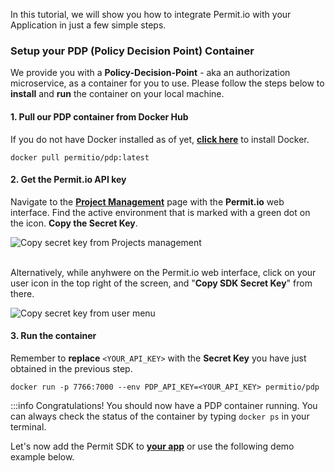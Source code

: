 In this tutorial, we will show you how to integrate Permit.io with your Application in just a few simple steps.

### Setup your PDP (Policy Decision Point) Container

We provide you with a **Policy-Decision-Point** - aka an authorization microservice, as a container for you to use.
Please follow the steps below to **install** and **run** the container on your local machine.

#### 1. Pull our PDP container from Docker Hub

If you do not have Docker installed as of yet, **[click here](https://docs.docker.com/get-docker/)** to install Docker.

```
docker pull permitio/pdp:latest
```

#### 2. Get the Permit.io API key

Navigate to the **[Project Management](https://app.permit.io/project-management)** page with the **Permit.io** web interface.
Find the active environment that is marked with a green dot on the icon. **Copy the Secret Key**.

<img
	src="/img/onboarding/secret-key-1.png"
	alt="Copy secret key from Projects management"
	data-zoomable
/>
<br />
<br />

Alternatively, while anyhwere on the Permit.io web interface, click on your user icon in the top right of the screen, and
"**Copy SDK Secret Key**" from there.

<img
	src="/img/onboarding/secret-key-2.png"
	alt="Copy secret key from user menu"
	data-zoomable
/>

#### 3. Run the container

Remember to **replace** `<YOUR_API_KEY>` with the **Secret Key** you have just obtained in the previous step.

```
docker run -p 7766:7000 --env PDP_API_KEY=<YOUR_API_KEY> permitio/pdp
```

:::info
Congratulations! You should now have a PDP container running. You can always check the status of the container
by typing `docker ps` in your terminal.

Let's now add the Permit SDK to **[your app](/tutorials/Onboarding/connect-your-app)** or use the following demo example below.
